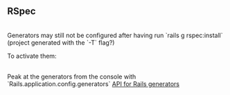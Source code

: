 == RSpec ==

<br />

Generators may still not be configured after having run `rails g rspec:install` (project generated with the `-T` flag?)

To activate them:
{{{class="ruby"
# Put in a config/initializers file
config.generators do |g|
  g.test_framework :rspec, fixture: true, views: false
  g.integration_tool :rspec, fixture: true, views: false
  g.fixture_replacement :factory_girl, dir: 'spec/factories'
end
}}}

<br />

Peak at the generators from the console with `Rails.application.config.generators`
[[http://api.rubyonrails.org/classes/Rails/Generators.html|API for Rails generators]]

